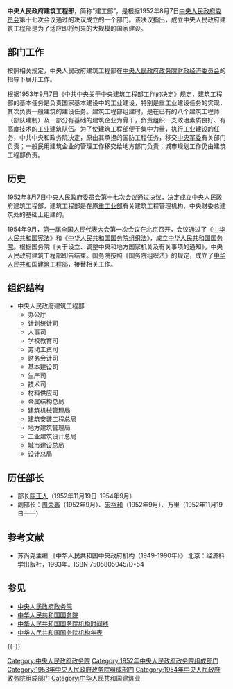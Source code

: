 {{Infobox PRCG
|机构名称=中央人民政府建筑工程部
|标志1=National Emblem of the People's Republic of China.svg
|成立时间=1952年
|撤销时间=1954年
|接替者=[[中华人民共和国建筑工程部|中华人民共和国建筑工程部]]
|上级机构=[[中央人民政府政务院|中央人民政府政务院]]
|机构类型=政务院组成部门
|行政级别=正部级
}}

'''中央人民政府建筑工程部'''，简称“建工部”，是根据1952年8月7日[[中央人民政府委员会|中央人民政府委员会]]第十七次会议通过的决议成立的一个部门。该决议指出，成立中央人民政府建筑工程部是为了适应即将到来的大规模的国家建设。

==部门工作==
按照相关规定，中央人民政府建筑工程部在[[中央人民政府政务院财政经济委员会|中央人民政府政务院财政经济委员会]]的指导下展开工作。

根据1953年9月7日《中共中央关于中央建筑工程部工作的决定》规定，建筑工程部的基本任务是负责国家基本建设中的工业建设，特别是重工业建设任务的实现，其次负责一般建筑的建设任务。建筑工程部组建时，是在已有的八个建筑工程师（部队建制）及一部分有基础的建筑企业为骨干，负责组织一支政治素质良好、有高度技术的工业建筑队伍。为了使建筑工程部便于集中力量，执行工业建设的任务，中共中央和政务院决定，原由其承担的国防工程任务，移交[[中央军委|中央军委]]有关部门负责；一般民用建筑企业的管理工作移交给地方部门负责；城市规划工作仍由建筑工程部负责。

==历史==
1952年8月7日[[中央人民政府委员会|中央人民政府委员会]]第十七次会议通过决议，决定成立中央人民政府建筑工程部，建筑工程部是在原[[中央人民政府重工业部|重工业部]]有关建筑工程管理机构、中央财委总建筑处的基础上组建的。

1954年9月，[[第一届全国人民代表大会|第一届全国人民代表大会]]第一次会议在北京召开，会议通过了《[[中华人民共和国宪法|中华人民共和国宪法]]》和《[[中华人民共和国国务院组织法|中华人民共和国国务院组织法]]》，成立[[中华人民共和国国务院|中华人民共和国国务院]]。根据国务院《关于设立、调整中央和地方国家机关及有关事项的通知》，中央人民政府建筑工程部即告结束。国务院按照《国务院组织法》的规定，成立了[[中华人民共和国建筑工程部|中华人民共和国建筑工程部]]，接替相关工作。

==组织结构==
*中央人民政府建筑工程部
**办公厅
**计划统计司
**人事司
**学校教育司
**劳动工资司
**财务会计司
**基本建设司
**生产司
**技术司
**材料供应司
**金属结构总局
**建筑机械管理局
**建筑安装工程总局
**地方建筑管理局
**工业建筑设计总局
**城市建设总局
**设计总局
==历任部长==
* 部长[[陈正人|陈正人]]（1952年11月19日-1954年9月）
* 副部长：[[周荣鑫|周荣鑫]]（1952年9月）、[[宋裕和|宋裕和]]（1952年9月）、万里（1952年11月19日——）
==参考文献==
* 苏尚尧主编 《中华人民共和国中央政府机构（1949-1990年）》 北京：经济科学出版社，1993年。ISBN 7505805045/D•54

== 参见 ==
* [[中央人民政府政务院|中央人民政府政务院]]
* [[中华人民共和国国务院|中华人民共和国国务院]]
* [[中华人民共和国国务院机构时间线|中华人民共和国国务院机构时间线]]
* [[中华人民共和国国务院机构年表|中华人民共和国国务院机构年表]]

{{-}}
{{Template group
|list =
{{中央人民政府政务院}}
{{1952年中央人民政府政务院}}
{{1953年中央人民政府政务院}}
{{1954年中央人民政府政务院}}
}}

[[Category:中央人民政府政务院|Category:中央人民政府政务院]]
[[Category:1952年中央人民政府政务院组成部门|Category:1952年中央人民政府政务院组成部门]]
[[Category:1953年中央人民政府政务院组成部门|Category:1953年中央人民政府政务院组成部门]]
[[Category:1954年中央人民政府政务院组成部门|Category:1954年中央人民政府政务院组成部门]]
[[Category:中华人民共和国建筑业|Category:中华人民共和国建筑业]]